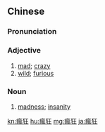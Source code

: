 {{also|疯狂}}
==Chinese==
{{zh-forms|s=疯狂}}

===Pronunciation===
{{zh-pron
|m=fēngkuáng
|c=fung1 kong4
|h=pfs=fûng-khòng
|cat=a,n
}}

===Adjective===
{{zh-adj}}

# [[mad]]; [[crazy]]
# [[wild]]; [[furious]]

===Noun===
{{zh-noun}}

# [[madness]]; [[insanity]]

{{zh-cat|Intermediate}}

[[kn:瘋狂]]
[[hu:瘋狂]]
[[mg:瘋狂]]
[[ja:瘋狂]]